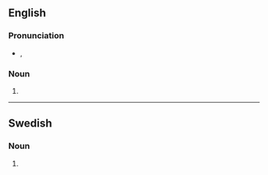 {{also|asteroīds}}
==English==

===Pronunciation===
* {{enPR|ăs'tə-roidz"}}, {{IPA|en|/ˈæstəˌɹɔɪdz/}}

===Noun===
{{head|en|noun form}}

# {{plural of|en|asteroid}}

----

==Swedish==

===Noun===
{{head|sv|noun form}}

# {{sv-noun-form-indef-gen|asteroid}}